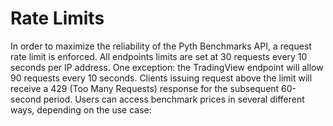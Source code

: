 # Rate Limits

In order to maximize the reliability of the Pyth Benchmarks API, a request rate limit is enforced.
All endpoints limits are set at 30 requests every 10 seconds per IP address.
One exception: the TradingView endpoint will allow 90 requests every 10 seconds. Clients issuing request above the limit will receive a 429 (Too Many Requests) response for the subsequent 60-second period.
Users can access benchmark prices in several different ways, depending on the use case:

